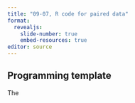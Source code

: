 ```yaml
---
title: "09-07, R code for paired data"
format: 
  revealjs:
    slide-number: true
    embed-resources: true
editor: source
---
```


## Programming template

:::notes
The
:::
  
